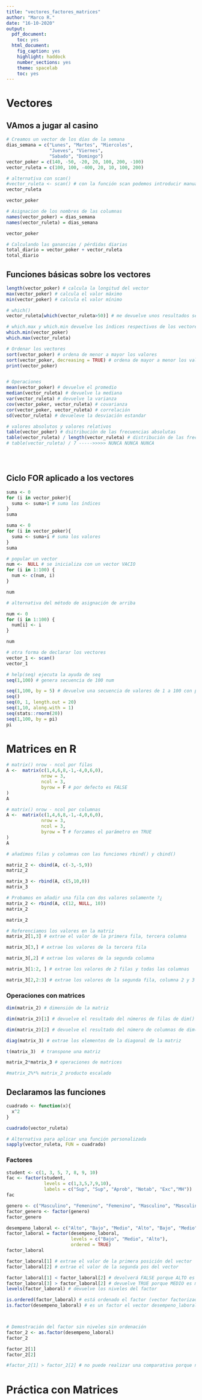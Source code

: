 ```yaml
---
title: "vectores_factores_matrices"
author: "Marco R."
date: "16-10-2020"
output:
  pdf_document:
    toc: yes
  html_document:
    fig_caption: yes
    highlight: haddock
    number_sections: yes
    theme: spacelab
    toc: yes
---
```




# Vectores
## VAmos a jugar al casino

```r
# Creamos un vector de los días de la semana
dias_semana = c("Lunes", "Martes", "Miercoles",
                "Jueves", "Viernes", 
                "Sabado", "Domingo")
vector_poker = c(140, -50, -20, 20, 100, 200, -100)
vector_ruleta = c(100, 100, -400, 20, 10, 100, 200)

# alternativa con scan()
#vector_ruleta <- scan() # con la función scan podemos introducir manualmente los valores en consola
vector_ruleta
```


```r
vector_poker
```



```r
# Asignacion de los nombres de las columnas
names(vector_poker) = dias_semana
names(vector_ruleta) = dias_semana
```


```r
vector_poker
```


```r
# Calculando las ganancias / pérdidas diarias
total_diario = vector_poker + vector_ruleta
total_diario
```

## Funciones básicas sobre los vectores

```r
length(vector_poker) # calcula la longitud del vector
max(vector_poker) # calcula el valor máximo
min(vector_poker) # calcula el valor mínimo

# which()
vector_ruleta[which(vector_ruleta>50)] # me devuelve unos resultados según la condición indicada que sea TRUE

# which.max y which.min devuelve los índices respectivos de los vectores
which.min(vector_poker)
which.max(vector_ruleta)

# Ordenar los vectores
sort(vector_poker) # ordena de menor a mayor los valores
sort(vector_poker, decreasing = TRUE) # ordena de mayor a menor los valores del vector
print(vector_poker)


# Operaciones
mean(vector_poker) # devuelve el promedio
median(vector_ruleta) # devuelve la mediana
var(vector_ruleta) # devuelve la varianza
cov(vector_poker, vector_ruleta) # covarianza
cor(vector_poker, vector_ruleta) # correlación
sd(vector_ruleta) # devueleve la desviación estandar

# valores absolutos y valores relativos
table(vector_poker) # dsitribución de las frecuencias absolutas
table(vector_ruleta) / length(vector_ruleta) # distribución de las frecuencias relativas
# table(vector_ruleta) / 7 ----->>>>> NUNCA NUNCA NUNCA


   
```


## Ciclo FOR aplicado a los vectores

```r
suma <- 0
for (i in vector_poker){
  suma <- suma+1 # suma los índices
}
suma
```


```r
suma <- 0
for (i in vector_poker){
  suma <- suma+i # suma los valores
}
suma
```


```r
# popular un vector
num <-  NULL # se inicializa con un vector VACIO
for (i in 1:100) {
  num <- c(num, i)
}

num
```




```r
# alternativa del método de asignación de arriba

num <- 0
for (i in 1:100) {
  num[i] <- i
}

num
```



```r
# otra forma de declarar los vectores
vector_1 <- scan()
vector_1
```

```r
# help(seq) ejecuta la ayuda de seq
seq(1,100) # genera secuencia de 100 num
```

```r
seq(1,100, by = 5) # devuelve una secuencia de valores de 1 a 100 con paso 5
seq()
seq(0, 1, length.out = 20)
seq(1,10, along.with = 1)
seq(stats::rnorm(20))
seq(1,100, by = pi)
pi
```



# Matrices en R

```r
# matrix() nrow - ncol por filas
A <-  matrix(c(1,4,6,8,-1,-4,0,6,0), 
             nrow = 3,
             ncol = 3,
             byrow = F # por defecto es FALSE
)
A
```

```r
# matrix() nrow - ncol por columnas
A <-  matrix(c(1,4,6,8,-1,-4,0,6,0), 
             nrow = 3,
             ncol = 3,
             byrow = T # forzamos el parámetro en TRUE
)
A
```


```r
# añadimos filas y columnas con las funciones rbind() y cbind()

matriz_2 <- cbind(A, c(-3,-5,9))
matriz_2

matrix_3 <- rbind(A, c(5,10,0))
matrix_3

# Probamos en añadir una fila con dos valores solamente ?¿ 
matrix_2 <- rbind(A, c(12, NULL, 10))
matrix_2
```


```r
matrix_2
```





```r
# Referenciamos los valores en la matriz
matrix_2[1,3] # extrae el valor de la primera fila, tercera columna

matrix_3[3,] # extrae los valores de la tercera fila

matrix_3[,2] # extrae los valores de la segunda columna

matrix_3[1:2, ] # extrae los valores de 2 filas y todas las columnas

matrix_3[2,2:3] # extrae los valores de la segunda fila, columna 2 y 3
```



### Operaciones con matrices

```r
dim(matrix_2) # dimensión de la matriz

dim(matrix_2)[1] # devuelve el resultado del números de filas de dim()

dim(matrix_2)[2] # devuelve el resultado del número de columnas de dim()
```

```r
diag(matrix_3) # extrae los elementos de la diagonal de la matriz

t(matrix_3)  # transpone una matriz

matrix_2*matrix_3 # operaciones de matrices

#matrix_2%*% matrix_2 producto escalado
```

## Declaramos las funciones

```r
cuadrado <- function(x){
  x^2
}

cuadrado(vector_ruleta)

```


```r
# Alternativa para aplicar una función personalizada
sapply(vector_ruleta, FUN = cuadrado)
```


### Factores

```r
student <- c(1, 3, 5, 7, 8, 9, 10)
fac <- factor(student, 
              levels = c(1,3,5,7,9,10),
              labels = c("Sup", "Sup", "Aprob", "Notab", "Exc","MH"))
fac
```


```r
genero <- c("Masculino", "Femenino", "Femenino", "Masculino", "Masculino")
factor_genero <- factor(genero)
factor_genero
```


```r
desempeno_laboral <- c("Alto", "Bajo", "Medio", "Alto", "Bajo", "Medio", "Alto", "Alto", "Bajo")
factor_laboral = factor(desempeno_laboral,
                        levels = c("Bajo", "Medio", "Alto"),
                        ordered = TRUE)
factor_laboral

```


```r

factor_laboral[1] # extrae el valor de la primera posición del vector
factor_laboral[2] # extrae el valor de la segunda pos del vector

factor_laboral[1] < factor_laboral[2] # devolverá FALSE porque ALTO es mayor que BAJO
factor_laboral[3] > factor_laboral[2] # devuelve TRUE porque MEDIO es mayor que BAJO
levels(factor_laboral) # devuelve los niveles del factor

is.ordered(factor_laboral) # está ordenado el factor (vector factorizado)
is.factor(desempeno_laboral) # es un factor el vector desempeno_laboral? Será FALSE porque es un vector simple



# Demostración del factor sin niveles sin ordenación
factor_2 <- as.factor(desempeno_laboral)
factor_2

factor_2[1]
factor_2[2]

#factor_2[1] > factor_2[2] # no puede realizar una comparativa porque no tenemos niveles ordenados

```


# Práctica con Matrices 







